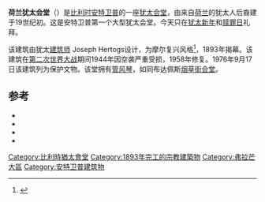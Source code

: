 {{Infobox religious building
|building_name= 荷兰犹太会堂
|image=Antwerpen Synagoge Bouwmeestersstraat2.JPG
|image_size=250px
|location=[[比利时|比利时]][[安特卫普|安特卫普]]
|geo={{Coord|51.207772|4.396980|format=dms|type:landmark_region:BE|display=it}}
|religious_affiliation=[[犹太教|犹太教]]
|leadership= David M. Lieberman<ref name="OW">{{url|http://www.shomre-hadas.be}}</ref>
|website={{url|http://www.shomre-hadas.be}}
|architecture_style= 摩尔复兴
|year_completed=1893
|architect= Joseph Hertogs
}}
'''荷兰犹太会堂'''（{{lang|nl|Hollandse Synagoge}}）是[[比利时|比利时]][[安特卫普|安特卫普]]的一座[[犹太会堂|犹太会堂]]，由来自[[荷兰|荷兰]]的犹太人后裔建于19世纪初。这是安特卫普第一个大型犹太会堂。今天只在[[犹太新年|犹太新年]]和[[赎罪日|赎罪日]]礼拜。

该建筑由犹太[[建筑师|建筑师]] Joseph Hertogs设计，为摩尔复兴风格<ref name="krin57">{{harvnb|Krinsky|p=257}}</ref>，1893年揭幕。该建筑在[[第二次世界大战|第二次世界大战]]期间1944年因空袭严重受损，1958年修复。1976年9月17日该建筑列为保护文物。该堂拥有[[管风琴|管风琴]]，如同布达佩斯[[烟草街会堂|烟草街会堂]]。

==参考==
{{reflist}}
*{{cite book|last=Krinsky|first=Carol Herselle|title=Synagogues of Europe: architecture, history, meaning|year=1996|publisher=Dover|location=Mineola, NY|isbn=978-0-486-29078-2|pages=256–257|url=http://books.google.com/books?id=uv1c0gkDgLsC&lpg=PA92&dq=Joseph%20Hertogs&pg=PA257#v=onepage&q&f=false}}
*{{cite web|last=|first=|title=Beknopte Biografie van Joseph Hertogs|url=http://www.albertschweitzer.be/hertogs.htm|accessdate=23 June 2011|language=nl|deadurl=yes|archiveurl=https://web.archive.org/web/20120311074219/http://www.albertschweitzer.be/hertogs.htm|archivedate=2012-03-11}}
*{{cite web|author=Vlaams Instituut voor het Onroerend Erfgoed|trans_title= Inventory of Architectural Heritage - Jewish synagogue (ID: 6324)|title=  De Inventaris van het Bouwkundig Erfgoed - Joodse Synagoge (ID: 6324)| url=http://inventaris.vioe.be/dibe/relict/6324|accessdate=23 June 2011|language=nl}}
* {{Cite journal |last=Kalmar |first=Ivan Davidson |year=2001 |month= |title=Moorish Style: Orientalism, the Jews, and Synagogue Architecture |journal=Jewish Social Studies History Culture and Society |volume=7 |issue=3 |pages=68 |id= |url=http://www.library.utoronto.ca/moorish/publications/moorish.style.pdf |accessdate=19 March 2008 |quote= |language= |publisher= |doi=10.2979/JSS.2001.7.3.68 |deadurl=yes |archiveurl=https://web.archive.org/web/20080408223926/http://www.library.utoronto.ca/moorish/publications/moorish.style.pdf |archivedate=2008-04-08}}

[[Category:比利時猶太會堂|Category:比利時猶太會堂]]
[[Category:1893年完工的宗教建築物|Category:1893年完工的宗教建築物]]
[[Category:弗拉芒大區|Category:弗拉芒大區]]
[[Category:安特卫普建筑物|Category:安特卫普建筑物]]